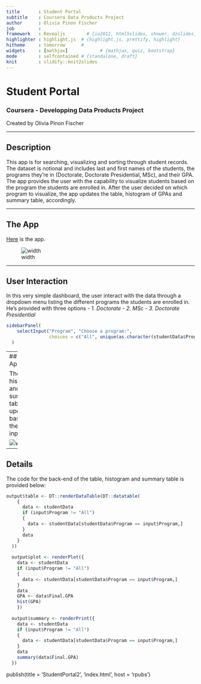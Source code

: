 ```yaml
---
title       : Student Portal
subtitle    : Coursera Data Products Project
author      : Olivia Pinon Fischer
job         : 
framework   : Revealjs        # {io2012, html5slides, shower, dzslides, ...}
highlighter : highlight.js  # {highlight.js, prettify, highlight}
hitheme     : tomorrow      # 
widgets     : [mathjax]            # {mathjax, quiz, bootstrap}
mode        : selfcontained # {standalone, draft}
knit        : slidify::knit2slides
---
```


# Student Portal
### Coursera - Developping Data Products Project

Created by Olivia Pinon Fischer

--- 

## Description

This app is for searching, visualizing and sorting through student records. 
The dataset is notional and includes last and first names of the students, the programs they're in (Doctorate, Doctorate Presidential, MSc), and their GPA. 
The app provides the user with the capability to visualize students based on the program the students are enrolled in. After the user decided on which program to visualize, the app updates the table, histogram of GPAs and summary table, accordingly.


---

## The App

[Here](https://oliviapinonfischer.shinyapps.io/myApp/) is the app.

![width](StudentPortal.png)

---

## User Interaction

In this very simple dashboard, the user interact with the data through a dropdown menu listing the different programs the students are enrolled in.
He's provided with three options
  - _1. Doctorate_
  - _2. MSc_
  - _3. Doctorate Presidential_ 

```r
sidebarPanel(
    selectInput("Program", "Choose a program:", 
                choices = c("All", unique(as.character(studentData$Program))))
  )
```

---
## Application

The table, histogram and summary table update based on the user input

![with](Doctorate.png)

---
## Details

The code for the back-end of the table, histogram and summary table is provided below:

```r
output$table <- DT::renderDataTable(DT::datatable(
    {
      data <- studentData
      if (input$Program != "All")
      {
        data <- studentData[studentData$Program == input$Program,]
      }
      data
    }
  ))
  
  output$plot <- renderPlot({
    data <- studentData
    if (input$Program != "All")
    {
      data <- studentData[studentData$Program == input$Program,]
    }
    data
    GPA <- data$Final.GPA
    hist(GPA)
    })
  
  output$summary <- renderPrint({
    data <- studentData
    if (input$Program != "All")
    {
      data <- studentData[studentData$Program == input$Program,]
    }
    data
    summary(data$Final.GPA)
  })

```

publish(title = 'StudentPortal2', 'index.html', host = 'rpubs')
